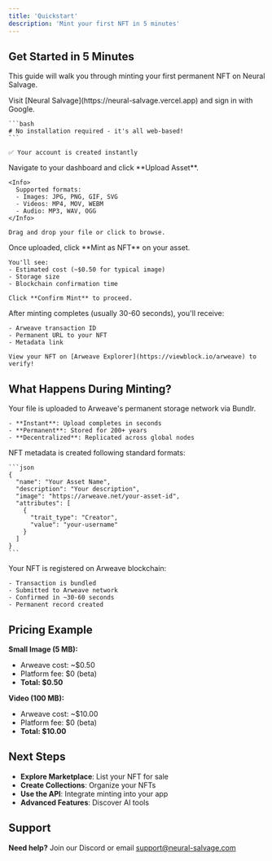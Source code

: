 ```yaml
---
title: 'Quickstart'
description: 'Mint your first NFT in 5 minutes'
---
```


## Get Started in 5 Minutes

This guide will walk you through minting your first permanent NFT on Neural Salvage.

<Steps>
  <Step title="Create Your Account">
    Visit [Neural Salvage](https://neural-salvage.vercel.app) and sign in with Google.
    
    ```bash
    # No installation required - it's all web-based!
    ```
    
    ✅ Your account is created instantly
  </Step>

  <Step title="Upload Your Asset">
    Navigate to your dashboard and click **Upload Asset**.
    
    <Info>
      Supported formats:
      - Images: JPG, PNG, GIF, SVG
      - Videos: MP4, MOV, WEBM
      - Audio: MP3, WAV, OGG
    </Info>
    
    Drag and drop your file or click to browse.
  </Step>

  <Step title="Mint as NFT">
    Once uploaded, click **Mint as NFT** on your asset.
    
    You'll see:
    - Estimated cost (~$0.50 for typical image)
    - Storage size
    - Blockchain confirmation time
    
    Click **Confirm Mint** to proceed.
  </Step>

  <Step title="Verify on Blockchain">
    After minting completes (usually 30-60 seconds), you'll receive:
    
    - Arweave transaction ID
    - Permanent URL to your NFT
    - Metadata link
    
    View your NFT on [Arweave Explorer](https://viewblock.io/arweave) to verify!
  </Step>
</Steps>

## What Happens During Minting?

<AccordionGroup>
  <Accordion title="Asset Upload to Arweave">
    Your file is uploaded to Arweave's permanent storage network via Bundlr.
    
    - **Instant**: Upload completes in seconds
    - **Permanent**: Stored for 200+ years
    - **Decentralized**: Replicated across global nodes
  </Accordion>

  <Accordion title="Metadata Creation">
    NFT metadata is created following standard formats:
    
    ```json
    {
      "name": "Your Asset Name",
      "description": "Your description",
      "image": "https://arweave.net/your-asset-id",
      "attributes": [
        {
          "trait_type": "Creator",
          "value": "your-username"
        }
      ]
    }
    ```
  </Accordion>

  <Accordion title="Blockchain Confirmation">
    Your NFT is registered on Arweave blockchain:
    
    - Transaction is bundled
    - Submitted to Arweave network
    - Confirmed in ~30-60 seconds
    - Permanent record created
  </Accordion>
</AccordionGroup>

## Pricing Example

**Small Image (5 MB):**
- Arweave cost: ~$0.50
- Platform fee: $0 (beta)
- **Total: $0.50**

**Video (100 MB):**
- Arweave cost: ~$10.00
- Platform fee: $0 (beta)
- **Total: $10.00**

## Next Steps

- **Explore Marketplace**: List your NFT for sale
- **Create Collections**: Organize your NFTs
- **Use the API**: Integrate minting into your app
- **Advanced Features**: Discover AI tools

## Support

**Need help?** Join our Discord or email support@neural-salvage.com
